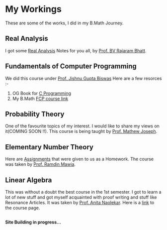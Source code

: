 # My Workings
These are some of the works, I did in my B.Math Journey.


## Real Analysis
I got some [Real Analysis](https://drive.google.com/file/d/15aQW5bT4oBRqTgWve05l_CL1jxj97ieQ/view?usp=sharing) Notes for you all, by [Prof. BV Rajaram Bhatt](https://www.isibang.ac.in/~bhat/).

## Fundamentals of Computer Programming

We did this course under [Prof. Jishnu Gupta Biswas](https://isi.irins.org/profile/13204)
Here are a few resorces :-

1. OG Book for [C Programming](https://drive.google.com/file/d/1JgIz5I723BBlrkGD4n0qE4n5U89LD3XY/view?usp=sharing)
2. My B.Math [FCP course link](https://www.isibang.ac.in/~adean/infsys/database/Bmath/FCP.html)

## Probability Theory
One of the favourite topics of my interest. I would like to share my views on it(COMING SOON !!).
This course is being taught by [Prof. Mathew Joseph](https://sites.google.com/view/mjoseph/home).

## Elementary Number Theory
Here are [Assignments](https://drive.google.com/file/d/1a-w8kH7kZud-1WypK9IrwDW7UoYUFmZf/view?usp=sharing) that were given to us as a Homework. The course was taken by [Prof. Ramdin Mawia](https://sites.google.com/view/ramdinmawia/home).

## Linear Algebra
This was without a doubt the best course in the 1st semester. I got to learn a lot of new stuff and got myself acquainted with proof writing and stuff like Resonance Articles. It was taken by [Prof. Anita Naolekar](https://www.isibang.ac.in/~statmath/homepage.html).
Here is a [link](https://www.isibang.ac.in/~adean/infsys/database/Bmath/LAlg1.html) to the course page.

## 

$\textbf{Site Building in progress...}$